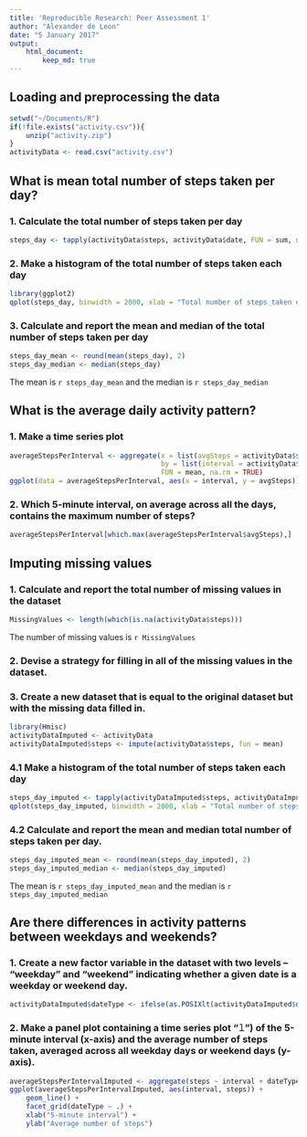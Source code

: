 ```yaml
---
title: 'Reproducible Research: Peer Assessment 1'
author: "Alexander de Leon"
date: "5 January 2017"
output:
    html_document: 
        keep_md: true
---
```


## Loading and preprocessing the data

```r
setwd("~/Documents/R")
if(!file.exists("activity.csv")){
    unzip("activity.zip")
}
activityData <- read.csv("activity.csv")
```

## What is mean total number of steps taken per day?

### 1. Calculate the total number of steps taken per day
```r
steps_day <- tapply(activityData$steps, activityData$date, FUN = sum, na.rm = TRUE)
```

### 2. Make a histogram of the total number of steps taken each day
```r
library(ggplot2)
qplot(steps_day, binwidth = 2000, xlab = "Total number of steps taken each day")
```

### 3. Calculate and report the mean and median of the total number of steps taken per day
```r
steps_day_mean <- round(mean(steps_day), 2)
steps_day_median <- median(steps_day)
```

The mean is `r steps_day_mean` and the median is `r steps_day_median`

## What is the average daily activity pattern?

### 1. Make a time series plot
```r
averageStepsPerInterval <- aggregate(x = list(avgSteps = activityData$steps), 
                                     by = list(interval = activityData$interval),
                                     FUN = mean, na.rm = TRUE)
ggplot(data = averageStepsPerInterval, aes(x = interval, y = avgSteps)) + geom_line() + xlab("5-minute interval") + ylab("Average number of steps taken") 
```

### 2. Which 5-minute interval, on average across all the days, contains the maximum number of steps?
```r
averageStepsPerInterval[which.max(averageStepsPerInterval$avgSteps),]
```

## Imputing missing values

### 1. Calculate and report the total number of missing values in the dataset
```r
MissingValues <- length(which(is.na(activityData$steps)))
```

The number of missing values is `r MissingValues`

### 2. Devise a strategy for filling in all of the missing values in the dataset.
### 3. Create a new dataset that is equal to the original dataset but with the missing data filled in.
```r
library(Hmisc)
activityDataImputed <- activityData
activityDataImputed$steps <- impute(activityData$steps, fun = mean)
```

### 4.1 Make a histogram of the total number of steps taken each day
```r
steps_day_imputed <- tapply(activityDataImputed$steps, activityDataImputed$date, FUN = sum)
qplot(steps_day_imputed, binwidth = 2000, xlab = "Total number of steps taken each day (Imputed)")
```

### 4.2 Calculate and report the mean and median total number of steps taken per day.
```r
steps_day_imputed_mean <- round(mean(steps_day_imputed), 2)
steps_day_imputed_median <- median(steps_day_imputed)
```

The mean is `r steps_day_imputed_mean` and the median is `r steps_day_imputed_median`

## Are there differences in activity patterns between weekdays and weekends?

### 1. Create a new factor variable in the dataset with two levels – “weekday” and “weekend” indicating whether a given date is a weekday or weekend day.
```r
activityDataImputed$dateType <- ifelse(as.POSIXlt(activityDataImputed$date)$wday %in% c(0,6), 'weekend', 'weekday')
```

### 2. Make a panel plot containing a time series plot "𝚕") of the 5-minute interval (x-axis) and the average number of steps taken, averaged across all weekday days or weekend days (y-axis).
```r
averageStepsPerIntervalImputed <- aggregate(steps ~ interval + dateType, data = activityDataImputed, FUN = mean)
ggplot(averageStepsPerIntervalImputed, aes(interval, steps)) + 
    geom_line() + 
    facet_grid(dateType ~ .) +
    xlab("5-minute interval") + 
    ylab("Average number of steps")
```








